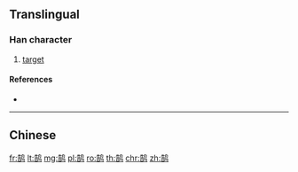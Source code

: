 {{character info/new}}
{{also|鵠}}
==Translingual==

===Han character===
{{Han char|rn=196|rad=鸟|as=07|sn=12|four=|canj=HRPYM}}

# [[target]]

====References====
* {{Han ref|kx=1505.141|hdz=74635.080|uh=9E44|ud=40516}}

----

==Chinese==
{{zh-see|鵠}}

[[fr:鹄]]
[[lt:鹄]]
[[mg:鹄]]
[[pl:鹄]]
[[ro:鹄]]
[[th:鹄]]
[[chr:鹄]]
[[zh:鹄]]